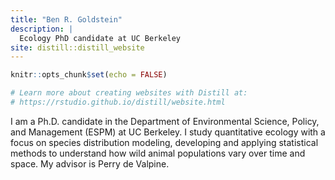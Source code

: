 ```yaml
---
title: "Ben R. Goldstein"
description: |
  Ecology PhD candidate at UC Berkeley
site: distill::distill_website
---
```


```r
knitr::opts_chunk$set(echo = FALSE)

# Learn more about creating websites with Distill at:
# https://rstudio.github.io/distill/website.html

```


I am a Ph.D. candidate in the Department of Environmental Science, Policy, and Management (ESPM) at UC Berkeley. I study quantitative ecology with a focus on species distribution modeling, developing and applying statistical methods to understand how wild animal populations vary over time and space. My advisor is Perry de Valpine.



